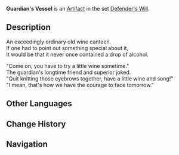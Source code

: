 {{Artifact Infobox
|image = Item Guardian's Vessel.png
|set   = Defender's Will
|piece = Goblet of Eonothem
}}
{{Description|A metal vessel that can be filled with a drink to dispel the loneliness of the long watch.}}
'''Guardian's Vessel''' is an [[Artifact]] in the set [[Defender's Will]].

==Description==
An exceedingly ordinary old wine canteen.<br />If one had to point out something special about it,<br />It would be that it never once contained a drop of alcohol.

"Come on, you have to try a little wine sometime."<br />The guardian's longtime friend and superior joked.<br />"Quit knitting those eyebrows together, have a little wine and song!"<br />"I mean, that's how we have the courage to face tomorrow."

==Other Languages==
{{Other Languages
|en      = Guardian's Vessel
|zhs     = 守护之皿
|zhs_rm  = Shǒuhù zhī Mǐn
|zht     = 守護之皿
|zht_rm  = Shǒuhù zhī Mǐn
|zh_tl   = Vessel of Protection
|ja      = 守護の瓶
|ja_rm   = Shugo no Bin
|ja_tl   = Bottle of Protection
|ko      = 수호의 잔
|ko_rm   = 
|ko_tl   = 
|es      = Cantimplora del Guardián
|es_tl   = Canteen of the Guardian
|fr      = Coupe du Gardien
|fr_tl   = Goblet of the Guardian
|ru      = Фляжка защитника
|ru_tl   = 
|th      = Guardian's Vessel
|vi      = Ly Thủ Hộ
|vi_tl   = 
|de      = Wächterflachmann
|de_tl   = Guardian's Flask
|id      = Guardian's Vessel
|pt      = Sangue do Guarda
|pt_tl   = 
}}

==Change History==
{{Change History|1.0}}

==Navigation==
{{Artifact Set Navbox|Defender's Will}}